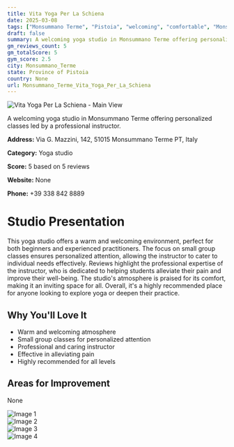 ```yaml
---
title: Vita Yoga Per La Schiena
date: 2025-03-08
tags: ["Monsummano Terme", "Pistoia", "welcoming", "comfortable", "Monsummano Terme"]  
draft: false
summary: A welcoming yoga studio in Monsummano Terme offering personalized classes led by a professional instructor.
gm_reviews_count: 5
gm_totalScore: 5
gym_score: 2.5
city: Monsummano_Terme
state: Province of Pistoia
country: None
url: Monsummano_Terme_Vita_Yoga_Per_La_Schiena
---
```


<div className="aspect-[16/9] relative my-8">
  <img 
    src="https://lh3.googleusercontent.com/p/AF1QipPBrOC6BqbGn1Rm0arcXBGYMe51b2SK-4JXSCJa=w1920-h1080-k-no"
    alt="Vita Yoga Per La Schiena - Main View"
    className="object-cover absolute inset-0 w-full h-full rounded-lg"
  />
</div>

A welcoming yoga studio in Monsummano Terme offering personalized classes led by a professional instructor.

**Address:** Via G. Mazzini, 142, 51015 Monsummano Terme PT, Italy

**Category:** Yoga studio

**Score:** 5 based on 5 reviews

**Website:** None

**Phone:** +39 338 842 8889

# Studio Presentation

This yoga studio offers a warm and welcoming environment, perfect for both beginners and experienced practitioners. The focus on small group classes ensures personalized attention, allowing the instructor to cater to individual needs effectively. Reviews highlight the professional expertise of the instructor, who is dedicated to helping students alleviate their pain and improve their well-being. The studio's atmosphere is praised for its comfort, making it an inviting space for all. Overall, it's a highly recommended place for anyone looking to explore yoga or deepen their practice.



## Why You'll Love It

- Warm and welcoming atmosphere
- Small group classes for personalized attention
- Professional and caring instructor
- Effective in alleviating pain
- Highly recommended for all levels

## Areas for Improvement

None

<div className="grid grid-cols-1 xl:grid-cols-2 gap-4 my-8">
<div className="aspect-[4/3] relative"><img src="https://lh3.googleusercontent.com/p/AF1QipNCuwqWqU_0mjtQ1rRUiBMInchzammvQ03UH1fR=w1920-h1080-k-no" alt="Image 1" className="object-cover absolute inset-0 w-full h-full rounded-lg" /></div>
<div className="aspect-[4/3] relative"><img src="https://lh3.googleusercontent.com/p/AF1QipMPy88OLbR-5hlo1PelsShc1z6YADbTQTA_FT0u=w1920-h1080-k-no" alt="Image 2" className="object-cover absolute inset-0 w-full h-full rounded-lg" /></div>
<div className="aspect-[4/3] relative"><img src="https://lh5.googleusercontent.com/p/AF1QipPKCA_qhO7EwKKHRXtodKEDyxb2hmxhXK0i9M4=w1920-h1080-k-no" alt="Image 3" className="object-cover absolute inset-0 w-full h-full rounded-lg" /></div>
<div className="aspect-[4/3] relative"><img src="https://lh5.googleusercontent.com/p/AF1QipPqq2HqMFlmMVqAbiS-kekNLUacDamDxySHpDBg=w1920-h1080-k-no" alt="Image 4" className="object-cover absolute inset-0 w-full h-full rounded-lg" /></div>
</div>